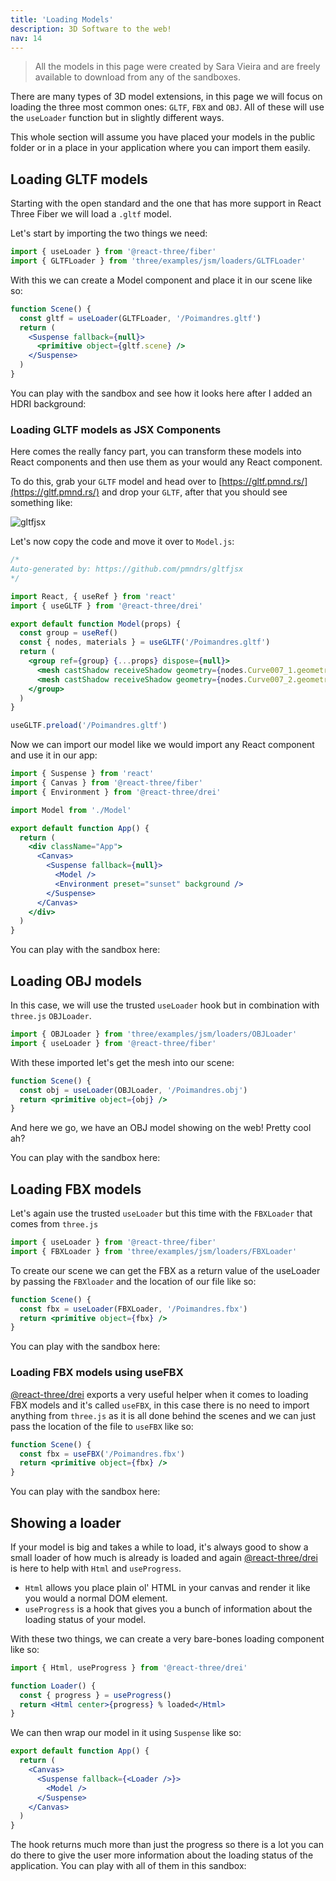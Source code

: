 ```yaml
---
title: 'Loading Models'
description: 3D Software to the web!
nav: 14
---
```


> All the models in this page were created by Sara Vieira and are freely available to download from any of the sandboxes.

There are many types of 3D model extensions, in this page we will focus on loading the three most common ones: `GLTF`, `FBX` and `OBJ`. All of these will use the `useLoader` function but in slightly different ways.

This whole section will assume you have placed your models in the public folder or in a place in your application where you can import them easily.

## Loading GLTF models

Starting with the open standard and the one that has more support in React Three Fiber we will load a `.gltf` model.

Let's start by importing the two things we need:

```js
import { useLoader } from '@react-three/fiber'
import { GLTFLoader } from 'three/examples/jsm/loaders/GLTFLoader'
```

With this we can create a Model component and place it in our scene like so:

```jsx
function Scene() {
  const gltf = useLoader(GLTFLoader, '/Poimandres.gltf')
  return (
    <Suspense fallback={null}>
      <primitive object={gltf.scene} />
    </Suspense>
  )
}
```

You can play with the sandbox and see how it looks here after I added an HDRI background:

<Codesandbox id="6etx1" />

### Loading GLTF models as JSX Components

Here comes the really fancy part, you can transform these models into React components and then use them as your would any React component.

To do this, grab your `GLTF` model and head over to [https://gltf.pmnd.rs/](https://gltf.pmnd.rs/) and drop your `GLTF`, after that you should see something like:

![gltfjsx](gltfjsx.png)

Let's now copy the code and move it over to `Model.js`:

```jsx
/*
Auto-generated by: https://github.com/pmndrs/gltfjsx
*/

import React, { useRef } from 'react'
import { useGLTF } from '@react-three/drei'

export default function Model(props) {
  const group = useRef()
  const { nodes, materials } = useGLTF('/Poimandres.gltf')
  return (
    <group ref={group} {...props} dispose={null}>
      <mesh castShadow receiveShadow geometry={nodes.Curve007_1.geometry} material={materials['Material.001']} />
      <mesh castShadow receiveShadow geometry={nodes.Curve007_2.geometry} material={materials['Material.002']} />
    </group>
  )
}

useGLTF.preload('/Poimandres.gltf')
```

Now we can import our model like we would import any React component and use it in our app:

```jsx
import { Suspense } from 'react'
import { Canvas } from '@react-three/fiber'
import { Environment } from '@react-three/drei'

import Model from './Model'

export default function App() {
  return (
    <div className="App">
      <Canvas>
        <Suspense fallback={null}>
          <Model />
          <Environment preset="sunset" background />
        </Suspense>
      </Canvas>
    </div>
  )
}
```

You can play with the sandbox here:

<Codesandbox id="vbnbf" />

## Loading OBJ models

In this case, we will use the trusted `useLoader` hook but in combination with `three.js` `OBJLoader`.

```js
import { OBJLoader } from 'three/examples/jsm/loaders/OBJLoader'
import { useLoader } from '@react-three/fiber'
```

With these imported let's get the mesh into our scene:

```jsx
function Scene() {
  const obj = useLoader(OBJLoader, '/Poimandres.obj')
  return <primitive object={obj} />
}
```

And here we go, we have an OBJ model showing on the web! Pretty cool ah?

You can play with the sandbox here:

<Codesandbox id="51zks" />

## Loading FBX models

Let's again use the trusted `useLoader` but this time with the `FBXLoader` that comes from `three.js`

```js
import { useLoader } from '@react-three/fiber'
import { FBXLoader } from 'three/examples/jsm/loaders/FBXLoader'
```

To create our scene we can get the FBX as a return value of the useLoader by passing the `FBXloader` and the location of our file like so:

```jsx
function Scene() {
  const fbx = useLoader(FBXLoader, '/Poimandres.fbx')
  return <primitive object={fbx} />
}
```

You can play with the sandbox here:

<Codesandbox id="ssrfg" />

### Loading FBX models using useFBX

[@react-three/drei](https://github.com/pmndrs/drei) exports a very useful helper when it comes to loading FBX models and it's called `useFBX`, in this case there is no need to import anything from `three.js` as it is all done behind the scenes and we can just pass the location of the file to `useFBX` like so:

```jsx
function Scene() {
  const fbx = useFBX('/Poimandres.fbx')
  return <primitive object={fbx} />
}
```

You can play with the sandbox here:

<Codesandbox id="m6p73" />

## Showing a loader

If your model is big and takes a while to load, it's always good to show a small loader of how much is already is loaded and again [@react-three/drei](https://github.com/pmndrs/drei) is here to help with `Html` and `useProgress`.

- `Html` allows you place plain ol' HTML in your canvas and render it like you would a normal DOM element.
- `useProgress` is a hook that gives you a bunch of information about the loading status of your model.

With these two things, we can create a very bare-bones loading component like so:

```jsx
import { Html, useProgress } from '@react-three/drei'

function Loader() {
  const { progress } = useProgress()
  return <Html center>{progress} % loaded</Html>
}
```

We can then wrap our model in it using `Suspense` like so:

```jsx
export default function App() {
  return (
    <Canvas>
      <Suspense fallback={<Loader />}>
        <Model />
      </Suspense>
    </Canvas>
  )
}
```

The hook returns much more than just the progress so there is a lot you can do there to give the user more information about the loading status of the application. You can play with all of them in this sandbox:

<Codesandbox id="nn2m7" />
